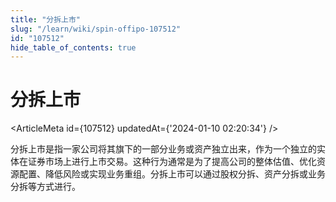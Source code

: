 ```yaml
---
title: "分拆上市"
slug: "/learn/wiki/spin-offipo-107512"
id: "107512"
hide_table_of_contents: true
---
```



# 分拆上市

<ArticleMeta id={107512} updatedAt={'2024-01-10 02:20:34'} />
<div className='border-solid border-b border-t-0 my-4 border-[var(--ifm-color-gray-300)]' />

分拆上市是指一家公司将其旗下的一部分业务或资产独立出来，作为一个独立的实体在证券市场上进行上市交易。这种行为通常是为了提高公司的整体估值、优化资源配置、降低风险或实现业务重组。分拆上市可以通过股权分拆、资产分拆或业务分拆等方式进行。
